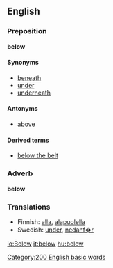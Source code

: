 ==English==
===Preposition===
'''below'''

====Synonyms====
*[[beneath]]
*[[under]]
*[[underneath]]

====Antonyms====
*[[above]]

====Derived terms====
*[[below the belt]]
<!-- below par, below cost, below freezing, below zero, below average -->

===Adverb===
'''below'''

===Translations===
*Finnish: [[alla]], [[alapuolella]]
*Swedish: [[under]], [[nedanf�r]]

[[Category:200 English basic words]]

[[io:Below]]
[[it:below]]
[[hu:below]]